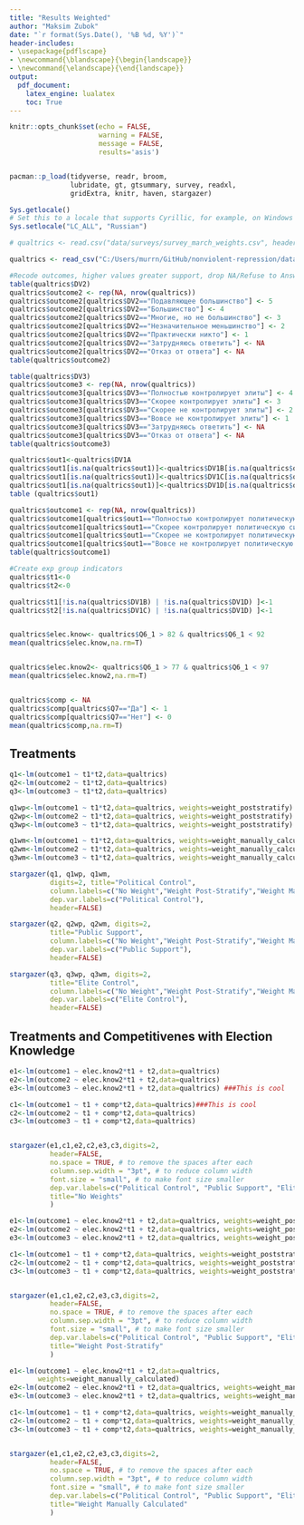 ```yaml
---
title: "Results Weighted"
author: "Maksim Zubok"
date: "`r format(Sys.Date(), '%B %d, %Y')`"
header-includes:
- \usepackage{pdflscape}
- \newcommand{\blandscape}{\begin{landscape}}
- \newcommand{\elandscape}{\end{landscape}}
output: 
  pdf_document:
    latex_engine: lualatex
    toc: True
---
```


```r
knitr::opts_chunk$set(echo = FALSE,
                      warning = FALSE,
                      message = FALSE,
                      results='asis')


pacman::p_load(tidyverse, readr, broom, 
               lubridate, gt, gtsummary, survey, readxl,
               gridExtra, knitr, haven, stargazer)

Sys.getlocale()
# Set this to a locale that supports Cyrillic, for example, on Windows
Sys.setlocale("LC_ALL", "Russian")

# qualtrics <- read.csv("data/surveys/survey_march_weights.csv", header=T, na.strings=c("", " ", "NA"))

qualtrics <- read_csv("C:/Users/murrn/GitHub/nonviolent-repression/data/surveys/survey_march_weights.csv", locale = locale(encoding = "UTF-8"))

#Recode outcomes, higher values greater support, drop NA/Refuse to Answer
table(qualtrics$DV2)
qualtrics$outcome2 <- rep(NA, nrow(qualtrics))
qualtrics$outcome2[qualtrics$DV2=="Подавляющее большинство"] <- 5
qualtrics$outcome2[qualtrics$DV2=="Большинство"] <- 4
qualtrics$outcome2[qualtrics$DV2=="Многие, но не большинство"] <- 3
qualtrics$outcome2[qualtrics$DV2=="Незначительное меньшинство"] <- 2
qualtrics$outcome2[qualtrics$DV2=="Практически никто"] <- 1
qualtrics$outcome2[qualtrics$DV2=="Затрудняюсь ответить"] <- NA
qualtrics$outcome2[qualtrics$DV2=="Отказ от ответа"] <- NA
table(qualtrics$outcome2)

table(qualtrics$DV3)
qualtrics$outcome3 <- rep(NA, nrow(qualtrics))
qualtrics$outcome3[qualtrics$DV3=="Полностью контролирует элиты"] <- 4
qualtrics$outcome3[qualtrics$DV3=="Скорее контролирует элиты"] <- 3
qualtrics$outcome3[qualtrics$DV3=="Скорее не контролирует элиты"] <- 2
qualtrics$outcome3[qualtrics$DV3=="Вовсе не контролирует элиты"] <- 1
qualtrics$outcome3[qualtrics$DV3=="Затрудняюсь ответить"] <- NA
qualtrics$outcome3[qualtrics$DV3=="Отказ от ответа"] <- NA
table(qualtrics$outcome3)

qualtrics$out1<-qualtrics$DV1A
qualtrics$out1[is.na(qualtrics$out1)]<-qualtrics$DV1B[is.na(qualtrics$out1)]
qualtrics$out1[is.na(qualtrics$out1)]<-qualtrics$DV1C[is.na(qualtrics$out1)]
qualtrics$out1[is.na(qualtrics$out1)]<-qualtrics$DV1D[is.na(qualtrics$out1)]
table (qualtrics$out1)

qualtrics$outcome1 <- rep(NA, nrow(qualtrics))
qualtrics$outcome1[qualtrics$out1=="Полностью контролирует политическую ситуацию"] <- 4
qualtrics$outcome1[qualtrics$out1=="Скорее контролирует политическую ситуацию"] <- 3
qualtrics$outcome1[qualtrics$out1=="Скорее не контролирует политическую ситуацию"] <- 2
qualtrics$outcome1[qualtrics$out1=="Вовсе не контролирует политическую ситуацию"] <- 1
table(qualtrics$outcome1)

#Create exp group indicators
qualtrics$t1<-0
qualtrics$t2<-0

qualtrics$t1[!is.na(qualtrics$DV1B) | !is.na(qualtrics$DV1D) ]<-1
qualtrics$t2[!is.na(qualtrics$DV1C) | !is.na(qualtrics$DV1D) ]<-1


qualtrics$elec.know<- qualtrics$Q6_1 > 82 & qualtrics$Q6_1 < 92 
mean(qualtrics$elec.know,na.rm=T)


qualtrics$elec.know2<- qualtrics$Q6_1 > 77 & qualtrics$Q6_1 < 97 
mean(qualtrics$elec.know2,na.rm=T)


qualtrics$comp <- NA
qualtrics$comp[qualtrics$Q7=="Да"] <- 1
qualtrics$comp[qualtrics$Q7=="Нет"] <- 0
mean(qualtrics$comp,na.rm=T)


```

## Treatments

```r
q1<-lm(outcome1 ~ t1*t2,data=qualtrics)
q2<-lm(outcome2 ~ t1*t2,data=qualtrics)
q3<-lm(outcome3 ~ t1*t2,data=qualtrics)

q1wp<-lm(outcome1 ~ t1*t2,data=qualtrics, weights=weight_poststratify)
q2wp<-lm(outcome2 ~ t1*t2,data=qualtrics, weights=weight_poststratify)
q3wp<-lm(outcome3 ~ t1*t2,data=qualtrics, weights=weight_poststratify)

q1wm<-lm(outcome1 ~ t1*t2,data=qualtrics, weights=weight_manually_calculated)
q2wm<-lm(outcome2 ~ t1*t2,data=qualtrics, weights=weight_manually_calculated)
q3wm<-lm(outcome3 ~ t1*t2,data=qualtrics, weights=weight_manually_calculated)

stargazer(q1, q1wp, q1wm,
          digits=2, title="Political Control",
          column.labels=c("No Weight","Weight Post-Stratify","Weight Manually Calculated"),
          dep.var.labels=c("Political Control"),
          header=FALSE)

```

```r
stargazer(q2, q2wp, q2wm, digits=2,
          title="Public Support",
          column.labels=c("No Weight","Weight Post-Stratify","Weight Manually Calculated"),
          dep.var.labels=c("Public Support"),
          header=FALSE)
```

```r
stargazer(q3, q3wp, q3wm, digits=2,
          title="Elite Control",
          column.labels=c("No Weight","Weight Post-Stratify","Weight Manually Calculated"),
          dep.var.labels=c("Elite Control"),
          header=FALSE)
```


\newpage

\blandscape
## Treatments and Competitivenes with Election Knowledge


```r
e1<-lm(outcome1 ~ elec.know2*t1 + t2,data=qualtrics)
e2<-lm(outcome2 ~ elec.know2*t1 + t2,data=qualtrics)
e3<-lm(outcome3 ~ elec.know2*t1 + t2,data=qualtrics) ###This is cool

c1<-lm(outcome1 ~ t1 + comp*t2,data=qualtrics)###This is cool
c2<-lm(outcome2 ~ t1 + comp*t2,data=qualtrics)
c3<-lm(outcome3 ~ t1 + comp*t2,data=qualtrics)


stargazer(e1,c1,e2,c2,e3,c3,digits=2,
          header=FALSE,
          no.space = TRUE, # to remove the spaces after each 
          column.sep.width = "3pt", # to reduce column width
          font.size = "small", # to make font size smaller
          dep.var.labels=c("Political Control", "Public Support", "Elite Control"),
          title="No Weights"
          )
```

\elandscape

\blandscape

```r
e1<-lm(outcome1 ~ elec.know2*t1 + t2,data=qualtrics, weights=weight_poststratify)
e2<-lm(outcome2 ~ elec.know2*t1 + t2,data=qualtrics, weights=weight_poststratify)
e3<-lm(outcome3 ~ elec.know2*t1 + t2,data=qualtrics, weights=weight_poststratify) ###This is cool

c1<-lm(outcome1 ~ t1 + comp*t2,data=qualtrics, weights=weight_poststratify)###This is cool
c2<-lm(outcome2 ~ t1 + comp*t2,data=qualtrics, weights=weight_poststratify)
c3<-lm(outcome3 ~ t1 + comp*t2,data=qualtrics, weights=weight_poststratify)


stargazer(e1,c1,e2,c2,e3,c3,digits=2,
          header=FALSE,
          no.space = TRUE, # to remove the spaces after each 
          column.sep.width = "3pt", # to reduce column width
          font.size = "small", # to make font size smaller
          dep.var.labels=c("Political Control", "Public Support", "Elite Control"),
          title="Weight Post-Stratify"
          )
```

\elandscape

\blandscape

```r
e1<-lm(outcome1 ~ elec.know2*t1 + t2,data=qualtrics,
       weights=weight_manually_calculated)
e2<-lm(outcome2 ~ elec.know2*t1 + t2,data=qualtrics, weights=weight_manually_calculated)
e3<-lm(outcome3 ~ elec.know2*t1 + t2,data=qualtrics, weights=weight_manually_calculated) ###This is cool

c1<-lm(outcome1 ~ t1 + comp*t2,data=qualtrics, weights=weight_manually_calculated)###This is cool
c2<-lm(outcome2 ~ t1 + comp*t2,data=qualtrics, weights=weight_manually_calculated)
c3<-lm(outcome3 ~ t1 + comp*t2,data=qualtrics, weights=weight_manually_calculated)


stargazer(e1,c1,e2,c2,e3,c3,digits=2,
          header=FALSE,
          no.space = TRUE, # to remove the spaces after each 
          column.sep.width = "3pt", # to reduce column width
          font.size = "small", # to make font size smaller
          dep.var.labels=c("Political Control", "Public Support", "Elite Control"),
          title="Weight Manually Calculated"
          )
```

\elandscape